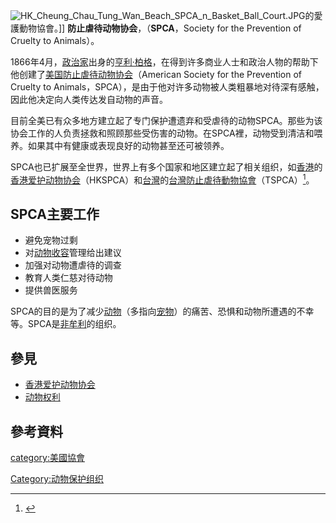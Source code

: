{{Infobox Non-profit
| Non-profit_name   = 防止虐待动物协会<br><span style="font-size:10pt;font-family:Arial Narrow">Society for the Prevention of Cruelty to Animals (SPCA)</span>
| Non-profit_logo   = 
| Non-profit_type   = [[非政府組織|非政府組織]]
| founded_date      = 1866年4月
| founder           = [[亨利·柏格|亨利·柏格]]
| location          = [[美國|美國]]
| key_people        = 
| area_served       = 
| product           =
| focus             =
| method            = 
| revenue           = 
| endowment         = 
| Non-profit_slogan = 
| homepage          = 
| dissolved         =
}}
[[File:HK_Cheung_Chau_Tung_Wan_Beach_SPCA_n_Basket_Ball_Court.JPG|thumb]]的愛護動物協會。]]
'''防止虐待动物协会'''，（'''SPCA'''，Society for the Prevention of Cruelty to Animals）。

1866年4月，[[政治家|政治家]]出身的[[亨利·柏格|亨利·柏格]]，在得到许多商业人士和政治人物的帮助下他创建了[[美国愛護動物協會|美国防止虐待动物协会]]（American Society for the Prevention of Cruelty to Animals，SPCA），是由于他对许多动物被人类粗暴地对待深有感触，因此他决定向人类传达发自动物的声音。

目前全美已有众多地方建立起了专门保护遭遗弃和受虐待的动物SPCA。那些为该协会工作的人负责拯救和照顾那些受伤害的动物。在SPCA裡，动物受到清洁和喂养。如果其中有健康或表现良好的动物甚至还可被领养。

SPCA也已扩展至全世界，世界上有多个国家和地区建立起了相关组织，如[[香港|香港]]的[[香港爱护动物协会|香港爱护动物协会]]（HKSPCA）和[[台灣|台灣]]的[[台灣防止虐待動物協會|台灣防止虐待動物協會]]（TSPCA）<ref>{{Cite web|url=https://vita.tw/%E5%8F%B0%E7%81%A3%E9%98%B2%E6%AD%A2%E8%99%90%E5%BE%85%E5%8B%95%E7%89%A9%E5%8D%94%E6%9C%83-%E5%B9%AB%E5%8A%A9%E7%89%A0%E5%80%91%E9%81%A0%E9%9B%A2%E8%8B%A6%E7%97%9B-84d3a0e62fde|title=台灣防止虐待動物協會 幫助牠們遠離苦痛|accessdate=2019-01-19|author=侯少婷、王怡婷|date=2018-07-27|publisher=生命力新聞|archive-date=2019-07-13|archive-url=https://web.archive.org/web/20190713050401/https://vita.tw/%E5%8F%B0%E7%81%A3%E9%98%B2%E6%AD%A2%E8%99%90%E5%BE%85%E5%8B%95%E7%89%A9%E5%8D%94%E6%9C%83-%E5%B9%AB%E5%8A%A9%E7%89%A0%E5%80%91%E9%81%A0%E9%9B%A2%E8%8B%A6%E7%97%9B-84d3a0e62fde?gi=95cf4f09a322|dead-url=no}}</ref>。

==SPCA主要工作==
*避免宠物过剩
*对[[動物收容所|动物收容]]管理给出建议
*加强对动物遭虐待的调查
*教育人类仁慈对待动物
*提供兽医服务

SPCA的目的是为了减少[[动物|动物]]（多指向[[宠物|宠物]]）的痛苦、恐惧和动物所遭遇的不幸等。SPCA是[[非牟利|非牟利]]的组织。

==參見==
*[[香港爱护动物协会|香港爱护动物协会]]
*[[动物权利|动物权利]]

==參考資料==
<references />

{{commonscat|Society for the Prevention of Cruelty to Animals}}
{{DEFAULTSORT:Society for the Prevention of Cruelty to Animals}}
[[category:美國協會|category:美國協會]]
[[Category:动物保护组织|Category:动物保护组织]]